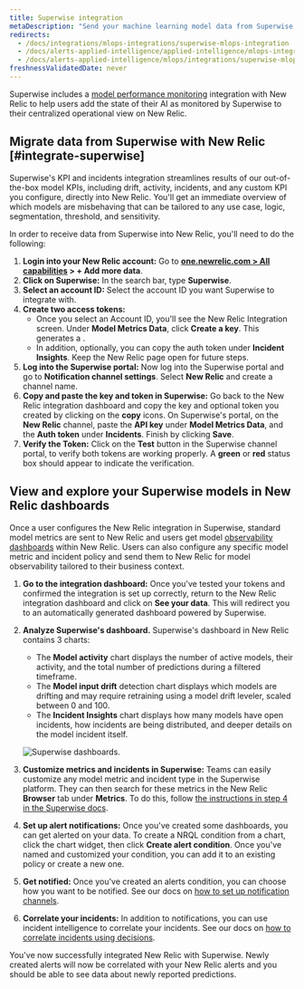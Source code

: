 ```yaml
---
title: Superwise integration
metaDescription: "Send your machine learning model data from Superwise to New Relic to understand your model's performance."
redirects:
  - /docs/integrations/mlops-integrations/superwise-mlops-integration
  - /docs/alerts-applied-intelligence/applied-intelligence/mlops-integrations/superwise-mlops-integration
  - /docs/alerts-applied-intelligence/mlops/integrations/superwise-mlops-integration
freshnessValidatedDate: never
---
```



Superwise includes a [model performance monitoring](/docs/alerts-applied-intelligence/mlops/get-started/intro-mlops/) integration with New Relic to help users add the state of their AI as monitored by Superwise to their centralized operational view on New Relic.

## Migrate data from Superwise with New Relic [#integrate-superwise]

Superwise's KPI and incidents integration streamlines results of our out-of-the-box model KPIs, including drift, activity, incidents, and any custom KPI you configure, directly into New Relic. You'll get an immediate overview of which models are misbehaving that can be tailored to any use case, logic, segmentation, threshold, and sensitivity.

In order to receive data from Superwise into New Relic, you'll need to do the following:

1. <DNT>**Login into your New Relic account:**</DNT> Go to <DNT>**[one.newrelic.com > All capabilities](https://one.newrelic.com/all-capabilities) > + Add more data**</DNT>.
2. <DNT>**Click on Superwise:**</DNT> In the search bar, type <DNT>**Superwise**</DNT>.
3. <DNT>**Select an account ID:**</DNT> Select the account ID you want Superwise to integrate with.
4. <DNT>**Create two access tokens:**</DNT>
    * Once you select an Account ID, you'll see the New Relic Integration screen. Under <DNT>**Model Metrics Data**</DNT>, click <DNT>**Create a key**</DNT>. This generates a <InlinePopover type="licenseKey" />.
    * In addition, optionally, you can copy the auth token under <DNT>**Incident Insights**</DNT>. Keep the New Relic page open for future steps.
5. <DNT>**Log into the Superwise portal:**</DNT> Now log into the Superwise portal and go to <DNT>**Notification channel settings**</DNT>. Select <DNT>**New Relic**</DNT> and create a channel name.
6. <DNT>**Copy and paste the key and token in Superwise:**</DNT> Go back to the New Relic integration dashboard and copy the key and optional token you created by clicking on the <DNT>**copy**</DNT> icons. On Superwise's portal, on the <DNT>**New Relic**</DNT> channel, paste the <DNT>**API key**</DNT> under <DNT>**Model Metrics Data**</DNT>, and the <DNT>**Auth token**</DNT> under <DNT>**Incidents**</DNT>. Finish by clicking <DNT>**Save**</DNT>.
7. <DNT>**Verify the Token:**</DNT> Click on the <DNT>**Test**</DNT> button in the Superwise channel portal, to verify both tokens are working properly. A <DNT>**green**</DNT> or <DNT>**red**</DNT> status box should appear to indicate the verification.

<InstallFeedback />

## View and explore your Superwise models in New Relic dashboards

Once a user configures the New Relic integration in Superwise, standard model metrics are sent to New Relic and users get model [observability dashboards](/docs/query-your-data/explore-query-data/dashboards/introduction-dashboards/) within New Relic. Users can also configure any specific model metric and incident policy and send them to  New Relic for model observability tailored to their business context.

1. <DNT>**Go to the integration dashboard:**</DNT> Once you've tested your tokens and confirmed the integration is set up correctly, return to the New Relic integration dashboard and click on <DNT>**See your data**</DNT>. This will redirect you to an automatically generated dashboard powered by Superwise.

2. <DNT>**Analyze Superwise's dashboard.**</DNT> Superwise's dashboard in New Relic contains 3 charts:

    * The <DNT>**Model activity**</DNT> chart displays the number of active models, their activity, and the total number of predictions during a filtered timeframe.
    * The <DNT>**Model input drift**</DNT> detection chart displays which models are drifting and may require retraining using a model drift leveler, scaled between 0 and 100.
    * The <DNT>**Incident Insights**</DNT> chart displays how many models have open incidents, how incidents are being distributed, and deeper details on the model incident itself.

    <img
      title="Superwise's dashboards"
      alt="Superwise dashboards."
      src={modelperformancemonitoringSuperwiseDashboard}
    />

3. <DNT>**Customize metrics and incidents in Superwise:**</DNT> Teams can easily customize any model metric and incident type in the Superwise platform. They can then search for these metrics in the New Relic <DNT>**Browser**</DNT> tab under <DNT>**Metrics**</DNT>. To do this, follow [the instructions in step 4 in the Superwise docs](https://docs.superwise.ai/docs/new-relic#4-customize-metrics-and-incidents-you-would-like-to-send).

4. <DNT>**Set up alert notifications:**</DNT> Once you've created some dashboards, you can get alerted on your data. To create a NRQL <InlinePopover type="alerts" /> condition from a chart, click the chart widget, then click <DNT>**Create alert condition**</DNT>. Once you've named and customized your condition, you can add it to an existing policy or create a new one.

5. <DNT>**Get notified:**</DNT> Once you've created an alerts condition, you can choose how you want to be notified. See our docs on [how to set up notification channels](/docs/alerts-applied-intelligence/new-relic-alerts/alert-notifications/notification-channels-control-where-send-alerts/).

6. <DNT>**Correlate your incidents:**</DNT> In addition to notifications, you can use incident intelligence to correlate your incidents. See our docs on [how to correlate incidents using decisions](/docs/alerts-applied-intelligence/applied-intelligence/incident-intelligence/change-applied-intelligence-correlation-logic-decisions/).

You've now successfully integrated New Relic with Superwise. Newly created alerts will now be correlated with your New Relic alerts and you should be able to see data about newly reported predictions.
